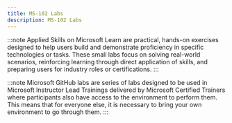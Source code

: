 ```yaml
---
title: MS-102 Labs
description: MS-102 Labs
---
```



<Tabs>
  <TabItem label="Applied Skills">

:::note 
Applied Skills on Microsoft Learn are practical, hands-on exercises designed to help users build and demonstrate proficiency in specific technologies or tasks. These small labs focus on solving real-world scenarios, reinforcing learning through direct application of skills, and preparing users for industry roles or certifications.
:::

  <CardGrid>
  <LinkCard title="Get started with identities and access using Microsoft Entra" href="https://learn.microsoft.com/credentials/applied-skills/get-started-with-identities-and-access-using-microsoft-entra?WT.mc_id=studentamb_165290" />
  <LinkCard title="Prepare security and compliance to support Microsoft 365 Copilot" href="https://learn.microsoft.com/credentials/applied-skills/prepare-security-and-compliance-to-support-microsoft-365-copilot?WT.mc_id=studentamb_165290" />
  <LinkCard title="Defend against cyberthreats with Microsoft Defender XDR" href="https://learn.microsoft.com/credentials/applied-skills/defend-against-cyberthreats-with-microsoft-defender-xdr?WT.mc_id=studentamb_165290" />
  <LinkCard title="Implement information protection and data loss prevention by using Microsoft Purview" href="https://learn.microsoft.com/credentials/applied-skills/implement-information-protection-and-data-loss-prevention-by-using-microsoft-purview/?WT.mc_id=studentamb_165290" /> 
  </CardGrid>
  </TabItem>

  <TabItem label="Microsoft GitHub">

:::note 
Microsoft GitHub labs are series of labs designed to be used in Microsoft Instructor Lead Trainings delivered by Microsoft Certified Trainers where participants also have access to the environment to perform them. This means that for everyone else, it is necessary to bring your own environment to go through them. 
:::
    <LinkCard title="Initialize your Microsoft 365 Tenant" href="https://github.com/MicrosoftLearning/MS-102T00-Microsoft-365-Administrator-Essentials/blob/master/Instructions/Labs/LAB_AK_01_Lab1_Ex1_Initialize_M365_Tenant.md" /> 

  <CardGrid>
    <LinkCard title="Manage Users and Groups" href="https://github.com/MicrosoftLearning/MS-102T00-Microsoft-365-Administrator-Essentials/blob/master/Instructions/Labs/LAB_AK_01_Lab1_Ex2_Manage_Users_and_Groups.md" /> 
    <LinkCard title="Add a Custom Domain" href= "https://github.com/MicrosoftLearning/MS-102T00-Microsoft-365-Administrator-Essentials/blob/master/Instructions/Labs/LAB_AK_01_Lab1_Ex3_Add_a_Domain.md" /> 
    <LinkCard title="Manage roles and role groups" href="https://github.com/MicrosoftLearning/MS-102T00-Microsoft-365-Administrator-Essentials/blob/master/Instructions/Labs/LAB_AK_02_Lab2_Ex1_Manage_roles_and_role_groups.md" /> 
    <LinkCard title="Monitor and Troubleshoot Microsoft 365" href="https://github.com/MicrosoftLearning/MS-102T00-Microsoft-365-Administrator-Essentials/blob/master/Instructions/Labs/LAB_AK_02_Lab2_Ex2_Monitor_Microsoft_365.md" /> 
    <LinkCard title="Manage a Microsoft 365 Apps for enterprise installation" href="https://github.com/MicrosoftLearning/MS-102T00-Microsoft-365-Administrator-Essentials/blob/master/Instructions/Labs/LAB_AK_02_Lab2_Ex3_M365_Apps.md" /> 
    <LinkCard title="Prepare for Identity Synchronization" href="https://github.com/MicrosoftLearning/MS-102T00-Microsoft-365-Administrator-Essentials/blob/master/Instructions/Labs/LAB_AK_03_Lab3_Ex1_Prepare_Identity_Synch.md" /> 
    <LinkCard title="Implement Identity Synchronization" href="https://github.com/MicrosoftLearning/MS-102T00-Microsoft-365-Administrator-Essentials/blob/master/Instructions/Labs/LAB_AK_03_Lab3_Ex2_Implement_Identity_Synch.md" />
    <LinkCard title="Manage secure user access" href="https://github.com/MicrosoftLearning/MS-102T00-Microsoft-365-Administrator-Essentials/blob/master/Instructions/Labs/LAB_AK_04_Lab4_Ex1_Manage_secure_user_access.md" /> 
    <LinkCard title="PIM Administrator approval" href="https://github.com/MicrosoftLearning/MS-102T00-Microsoft-365-Administrator-Essentials/blob/master/Instructions/Labs/LAB_AK_04_Lab4_Ex2_PIM_Admin_Approval.md" /> 
    <LinkCard title="PIM Self-Approval" href="https://github.com/MicrosoftLearning/MS-102T00-Microsoft-365-Administrator-Essentials/blob/master/Instructions/Labs/LAB_AK_04_Lab4_Ex3_PIM_Self_Approval.md" /> 
    <LinkCard title="PIM Teammate Approval Request" href="https://github.com/MicrosoftLearning/MS-102T00-Microsoft-365-Administrator-Essentials/blob/master/Instructions/Labs/LAB_AK_04_Lab4_Ex4_PIM_Teammate_Approval.md" /> 
    <LinkCard title="Implement a Safe Attachments policy" href="https://github.com/MicrosoftLearning/MS-102T00-Microsoft-365-Administrator-Essentials/blob/master/Instructions/Labs/LAB_AK_05_Lab5_Ex1_Safe_Attachments.md" /> 
    <LinkCard title="Implement a Safe Links Policy" href="https://github.com/MicrosoftLearning/MS-102T00-Microsoft-365-Administrator-Essentials/blob/master/Instructions/Labs/LAB_AK_05_Lab5_Ex2_Safe_Links.md" /> 
    <LinkCard title="Prepare for Alert Policies" href="https://github.com/MicrosoftLearning/MS-102T00-Microsoft-365-Administrator-Essentials/blob/master/Instructions/Labs/LAB_AK_06_Lab6_Ex1_Prepare_Alert_Policies.md" />   
    <LinkCard title="Implement a Mailbox Permission Alert" href="https://github.com/MicrosoftLearning/MS-102T00-Microsoft-365-Administrator-Essentials/blob/master/Instructions/Labs/LAB_AK_06_Lab6_Ex2_Mailbox_Permission_Alert.md" /> 
    <LinkCard title="Implement a SharePoint Permission Alert" href="https://github.com/MicrosoftLearning/MS-102T00-Microsoft-365-Administrator-Essentials/blob/master/Instructions/Labs/LAB_AK_06_Lab6_Ex3_SharePoint_Permission_Alert.md" />   
    <LinkCard title="Test the Default eDiscovery Alert" href="https://github.com/MicrosoftLearning/MS-102T00-Microsoft-365-Administrator-Essentials/blob/master/Instructions/Labs/LAB_AK_06_Lab6_Ex4_eDiscovery_Alert.md" /> 
    <LinkCard title="Conduct a Spear Phishing attack using Attack Simulation training" href="https://github.com/MicrosoftLearning/MS-102T00-Microsoft-365-Administrator-Essentials/blob/master/Instructions/Labs/LAB_AK_06_Lab6_Ex5_AttackSim_Phishing_attack.md" />  
    <LinkCard title="Conduct a Drive-by URL attack using Attack Simulation training" href="https://github.com/MicrosoftLearning/MS-102T00-Microsoft-365-Administrator-Essentials/blob/master/Instructions/Labs/LAB_AK_06_Lab6_Ex6_AttackSim_PW_attack.md" /> 
    <LinkCard title="Validate alert nofications and simulated attacks" href="https://github.com/MicrosoftLearning/MS-102T00-Microsoft-365-Administrator-Essentials/blob/master/Instructions/Labs/LAB_AK_06_Lab6_Ex7_Validate_Alerts_And_Attacks.md" />    
    <LinkCard title="Configure In-place Archiving and Retention Policies" href="https://github.com/MicrosoftLearning/MS-102T00-Microsoft-365-Administrator-Essentials/blob/master/Instructions/Labs/LAB_AK_07_Lab7_Ex1_Retention_Policies.md" /> 
    <LinkCard title="Manage DLP Policies" href="https://github.com/MicrosoftLearning/MS-102T00-Microsoft-365-Administrator-Essentials/blob/master/Instructions/Labs/LAB_AK_08_Lab8_Ex1_Manage_DLP_Policies.md" /> 
    <LinkCard title="Test the DLP Policy" href="https://github.com/MicrosoftLearning/MS-102T00-Microsoft-365-Administrator-Essentials/blob/master/Instructions/Labs/LAB_AK_08_Lab8_Ex2_Test_DLP_Policy.md" /> 
    <LinkCard title="Implement Sensitivity labels with Microsoft Purview Information Protection" href="https://github.com/MicrosoftLearning/MS-102T00-Microsoft-365-Administrator-Essentials/blob/master/Instructions/Labs/LAB_AK_09_Lab9_Ex1_Implement%20Sensitivity%20labels.md" /> 
  </CardGrid>
  </TabItem>
</Tabs>

